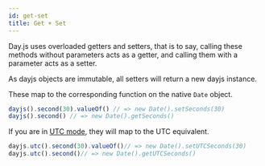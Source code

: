 ```yaml
---
id: get-set
title: Get + Set
---
```


Day.js uses overloaded getters and setters, that is to say, calling these methods without parameters acts as a getter, and calling them with a parameter acts as a setter.

As dayjs objects are immutable, all setters will return a new dayjs instance.

These map to the corresponding function on the native `Date` object.

```js
dayjs().second(30).valueOf() // => new Date().setSeconds(30)
dayjs().second() // => new Date().getSeconds()
```

If you are in [UTC mode](../parse/utc), they will map to the UTC equivalent.

```js
dayjs.utc().second(30).valueOf()// => new Date().setUTCSeconds(30)
dayjs.utc().second()// => new Date().getUTCSeconds()
```